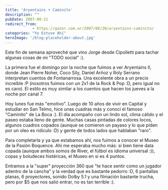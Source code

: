 ```yaml
---
title: 'Aryentains + Caminito'
description: ""
pubDate: 2007-08-21
redirect_from: 
            - https://gazer.com.ar/2007/08/20/aryentains-caminito/
categories: "Yo Estuve Ahí"
heroImage: '/blog-placeholder-about.jpg'
---
```

Este fin de semana aproveché que vino Jorge desde Cipolletti para tachar algunas cosas de mi "TODO social" :).

La primera fue el domingo por la noche que fuimos a ver Aryentains II, donde Jean Pierre Noher, Coco Sily, Daniel Arñoz y Roly Serrano interpretan cuentos de Fontanarrosa. Una excelente obra a un precio increíble :P (nosotros fuimos con un 2x1 de la Rock & Pop :D, pero igual no es caro). El estilo es muy similar a los cuentos que hacen los jueves a la noche por canal 7.

Hoy lunes fue más "emotivo". Luego de 10 años de vivir en Capital y estudiar en San Telmo, hice unas cuadras más y conocí el famoso "Caminito" de La Boca :). El día acompaño con un lindo sol, clima cálido y el paseo estaba lleno de gente. Muchas casas pintadas de colores locos, algunos cuadros copados (aunque se comieron un payaso y lo que piden por un oleo es ridículo :D) y gente de todos lados que hablaban "raro".

Para completarla y ya que estabamos ahí, nos fuimos a conocer el Museo de la Pasión Boquence. Ahí me esperaba mucho más: si bien tiene data copada (aunque ambos somos de River, el fútbol es idioma universal :)), copas y boludeces histéricas, el Museo en si es 4 puntos.

Entramos a la "super" proyección 360 que "te hace sentir como un jugador adentro de la cancha" y la verdad que es bastante pedorro :D, 6 pantallas planas, 6 proyectores, sonido Dolby 5.1 y una filmación bastante trucha, pero por \$5 que nos salió entrar, no es tan terrible :).
